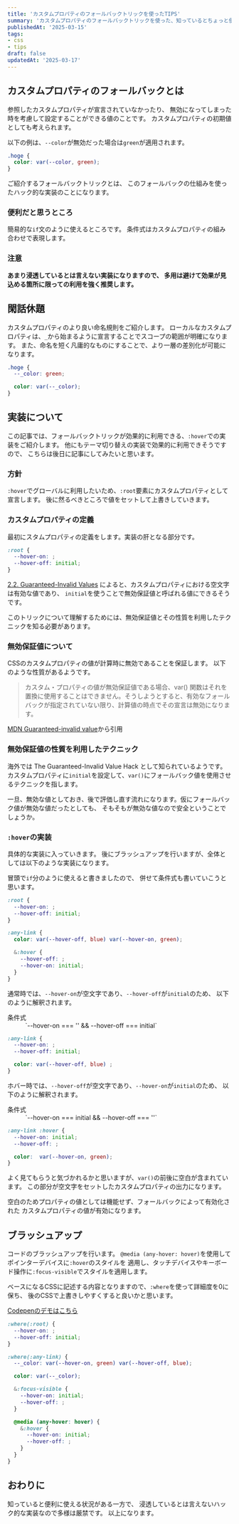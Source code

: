 ```yaml
---
title: 'カスタムプロパティのフォールバックトリックを使ったTIPS'
summary: 'カスタムプロパティのフォールバックトリックを使った、知っているとちょっと便利かもしれないTIPSをご紹介します。'
publishedAt: '2025-03-15'
tags:
- css
- tips
draft: false
updatedAt: '2025-03-17'
---
```


## カスタムプロパティのフォールバックとは
参照したカスタムプロパティが宣言されていなかったり、
無効になってしまった時を考慮して設定することができる値のことです。
カスタムプロパティの初期値としても考えられます。

以下の例は、`--color`が無効だった場合は`green`が適用されます。

```css
.hoge {
  color: var(--color, green);
}
```

ご紹介するフォールバックトリックとは、
このフォールバックの仕組みを使ったハック的な実装のことになります。

### 便利だと思うところ
簡易的な`if`文のように使えるところです。
条件式はカスタムプロパティの組み合わせで表現します。

### 注意
**あまり浸透しているとは言えない実装になりますので、
多用は避けて効果が見込める箇所に限っての利用を強く推奨します。**

## 閑話休題
カスタムプロパティのより良い命名規則をご紹介します。
ローカルなカスタムプロパティは、`_`から始まるように宣言することでスコープの範囲が明確になります。
また、命名を短く凡庸的なものにすることで、より一層の差別化が可能になります。

```css
.hoge {
  --_color: green;

  color: var(--_color);
}
```

## 実装について
この記事では、フォールバックトリックが効果的に利用できる、`:hover`での実装をご紹介します。
他にもテーマ切り替えの実装で効果的に利用できそうですので、
こちらは後日に記事にしてみたいと思います。

### 方針
`:hover`でグローバルに利用したいため、`:root`要素にカスタムプロパティとして宣言します。
後に然るべきところで値をセットして上書きしていきます。

### カスタムプロパティの定義
最初にスタムプロパティの定義をします。実装の肝となる部分です。

```css
:root {
  --hover-on: ;
  --hover-off: initial;
}
```

[2.2. Guaranteed-Invalid Values](https://www.w3.org/TR/css-varｋables/#guaranteed-invalid)
によると、カスタムプロパティにおける空文字は有効な値であり、
`initial`を使うことで無効保証値と呼ばれる値にできるそうです。

このトリックについて理解するためには、無効保証値とその性質を利用したテクニックを知る必要があります。

### 無効保証値について
CSSのカスタムプロパティの値が計算時に無効であることを保証します。
以下のような性質があるようです。

>カスタム・プロパティの値が無効保証値である場合、var() 関数はそれを置換に使用することはできません。そうしようとすると、有効なフォールバックが指定されていない限り、計算値の時点でその宣言は無効になります。

[MDN Guaranteed-invalid value](https://developer.mozilla.org/en-US/docs/Glossary/guaranteed_invalid_value)から引用

### 無効保証値の性質を利用したテクニック
海外では <span translate="no">The Guaranteed-Invalid Value Hack</span> として知られているようです。
カスタムプロパティに`initial`を設定して、`var()`にフォールバック値を使用させるテクニックを指します。

一旦、無効な値としておき、後で評価し直す流れになります。仮にフォールバック値が無効な値だったとしても、
そもそもが無効な値なので安全ということでしょうか。

### `:hover`の実装
具体的な実装に入っていきます。
後にブラッシュアップを行いますが、全体としては以下のような実装になります。

冒頭で`if`分のように使えると書きましたので、
併せて条件式も書いていこうと思います。

```css
:root {
  --hover-on: ;
  --hover-off: initial;
}

:any-link {
  color: var(--hover-off, blue) var(--hover-on, green);

  &:hover {
    --hover-off: ;
    --hover-on: initial;
  }
}
```
通常時では、`--hover-on`が空文字であり、`--hover-off`が`initial`のため、
以下のように解釈されます。

<dl>
<dt>条件式</dt>
<dd>`--hover-on === '' && --hover-off === initial`</dd>
</dl>

```css
:any-link {
  --hover-on: ;
  --hover-off: initial;

  color: var(--hover-off, blue) ;
}
```

ホバー時では、`--hover-off`が空文字であり、`--hover-on`が`initial`のため、
以下のように解釈されます。

<dl>
<dt>条件式</dt>
<dd>`--hover-on === initial && --hover-off === ''`</dd>
</dl>

```css
:any-link :hover {
  --hover-on: initial;
  --hover-off: ;

  color:  var(--hover-on, green);
}
```
よく見てもらうと気づかれるかと思いますが、`var()`の前後に空白が含まれています。
この部分が空文字をセットしたカスタムプロパティの出力になります。

空白のためプロパティの値としては機能せず、フォールバックによって有効化された
カスタムプロパティの値が有効になります。

## ブラッシュアップ
コードのブラッシュアップを行います。
`@media (any-hover: hover)`を使用してポインターデバイスに`:hover`のスタイルを
適用し、タッチデバイスやキーボード操作に`:focus-visible`でスタイルを適用します。

ベースになるCSSに記述する内容となりますので、`:where`を使って詳細度を0に保ち、
後のCSSで上書きしやすくすると良いかと思います。

[Codepenのデモはこちら](https://codepen.io/73log/pen/KwKZyyg)

```css
:where(:root) {
  --hover-on: ;
  --hover-off: initial;
}

:where(:any-link) {
  --_color: var(--hover-on, green) var(--hover-off, blue);

  color: var(--_color);

  &:focus-visible {
    --hover-on: initial;
    --hover-off: ;
  }

  @media (any-hover: hover) {
    &:hover {
      --hover-on: initial;
      --hover-off: ;
    }
  }
}
```

## おわりに
知っていると便利に使える状況がある一方で、
浸透しているとは言えないハック的な実装なので多様は厳禁です。
以上になります。
